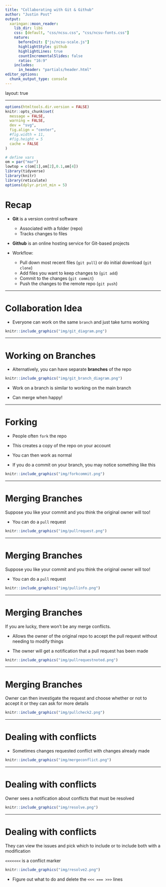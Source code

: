 ```yaml
---
title: "Collaborating with Git & Github"
author: "Justin Post"
output:
  xaringan::moon_reader:
    lib_dir: libs
    css: [default, "css/ncsu.css", "css/ncsu-fonts.css"]
    nature:
      beforeInit: ["js/ncsu-scale.js"]
      highlightStyle: github
      highlightLines: true
      countIncrementalSlides: false
      ratio: "16:9"
    includes:
      in_header: "partials/header.html"
editor_options: 
  chunk_output_type: console
---
```



layout: true

---

```r
options(htmltools.dir.version = FALSE)
knitr::opts_chunk$set(
  message = FALSE,
  warning = FALSE,
  dev = "svg",
  fig.align = "center",
  #fig.width = 11,
  #fig.height = 5
  cache = FALSE
)

# define vars
om = par("mar")
lowtop = c(om[1],om[2],0.1,om[4])
library(tidyverse)
library(knitr)
library(reticulate)
options(dplyr.print_min = 5)
```


# Recap

- **Git** is a version control software  

    + Associated with a folder (repo)
    + Tracks changes to files

- **Github** is an online hosting service for Git-based projects

- Workflow:

    + Pull down most recent files (`git pull`) or do initial download (`git clone`)
    + Add files you want to keep changes to (`git add`)
    + Commit to the changes (`git commit`) 
    + Push the changes to the remote repo (`git push`)



---

# Collaboration Idea

- Everyone can work on the same `branch` and just take turns working

```r
knitr::include_graphics("img/git_diagram.png")
```


---

# Working on Branches

- Alternatively, you can have separate **branches** of the repo

```r
knitr::include_graphics("img/git_branch_diagram.png")
```

- Work on a branch is similar to working on the main branch

- Can merge when happy!


---

# Forking

- People often `fork` the repo 

- This creates a copy of the repo on your account

- You can then work as normal

- If you do a commit on your branch, you may notice something like this

```r
knitr::include_graphics("img/forkcommit.png")
```



---


# Merging Branches

Suppose you like your commit and you think the original owner will too!  

- You can do a `pull` request  

```r
knitr::include_graphics("img/pullrequest.png")
```


---

# Merging Branches

Suppose you like your commit and you think the original owner will too!  

- You can do a `pull` request  

```r
knitr::include_graphics("img/pullinfo.png")
```


---

# Merging Branches

If you are lucky, there won't be any merge conflicts.  

- Allows the owner of the original repo to accept the pull request without needing to modify things

- The owner will get a notification that a pull request has been made

```r
knitr::include_graphics("img/pullrequestnoted.png")
```


---

# Merging Branches

Owner can then investigate the request and choose whether or not to accept it or they can ask for more details

```r
knitr::include_graphics("img/pullcheck2.png")
```

---

# Dealing with conflicts 

- Sometimes changes requested conflict with changes already made  

```r
knitr::include_graphics("img/mergeconflict.png")
```


---

# Dealing with conflicts 

Owner sees a notification about conflicts that must be resolved  

```r
knitr::include_graphics("img/resolve.png")
```


---

# Dealing with conflicts 

They can view the issues and pick which to include or to include both with a modification  

`<<<<<<<` is a conflict marker  

```r
knitr::include_graphics("img/resolve2.png")
```

- Figure out what to do and delete the `<<< === >>>` lines  


